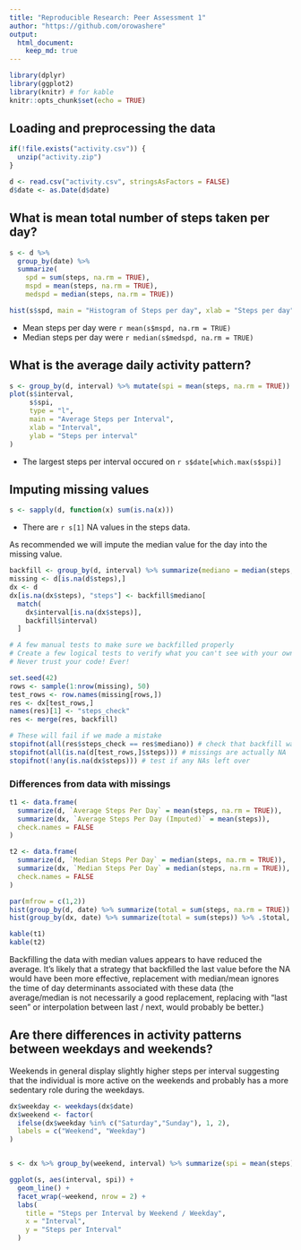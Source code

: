 ```yaml
---
title: "Reproducible Research: Peer Assessment 1"
author: "https://github.com/orowashere"
output: 
  html_document:
    keep_md: true
---
```


```r
library(dplyr)
library(ggplot2) 
library(knitr) # for kable
knitr::opts_chunk$set(echo = TRUE)
```

## Loading and preprocessing the data

```r
if(!file.exists("activity.csv")) {
  unzip("activity.zip")
}

d <- read.csv("activity.csv", stringsAsFactors = FALSE)
d$date <- as.Date(d$date)

```


## What is mean total number of steps taken per day?

```r
s <- d %>% 
  group_by(date) %>% 
  summarize(
    spd = sum(steps, na.rm = TRUE), 
    mspd = mean(steps, na.rm = TRUE),
    medspd = median(steps, na.rm = TRUE)) 
```

```r
hist(s$spd, main = "Histogram of Steps per day", xlab = "Steps per day", ylab = "# of Days")
```

- Mean steps per day were `r mean(s$mspd, na.rm = TRUE)`
- Median steps per day were `r median(s$medspd, na.rm = TRUE)`


## What is the average daily activity pattern?

```r
s <- group_by(d, interval) %>% mutate(spi = mean(steps, na.rm = TRUE))
plot(s$interval, 
     s$spi, 
     type = "l", 
     main = "Average Steps per Interval", 
     xlab = "Interval", 
     ylab = "Steps per interval"
)
```

- The largest steps per interval occured on `r s$date[which.max(s$spi)]`

## Imputing missing values

```r
s <- sapply(d, function(x) sum(is.na(x)))
```

- There are `r s[1]` NA values in the steps data.

As recommended we will impute the median value for the day into the missing value. 

```r
backfill <- group_by(d, interval) %>% summarize(mediano = median(steps, na.rm = TRUE))
missing <- d[is.na(d$steps),]
dx <- d
dx[is.na(dx$steps), "steps"] <- backfill$mediano[
  match(
    dx$interval[is.na(dx$steps)],
    backfill$interval)
  ]

# A few manual tests to make sure we backfilled properly
# Create a few logical tests to verify what you can't see with your own eyes!
# Never trust your code! Ever!

set.seed(42)
rows <- sample(1:nrow(missing), 50)
test_rows <- row.names(missing[rows,])
res <- dx[test_rows,]
names(res)[1] <- "steps_check"
res <- merge(res, backfill) 

# These will fail if we made a mistake
stopifnot(all(res$steps_check == res$mediano)) # check that backfill was appropriate
stopifnot(all(is.na(d[test_rows,]$steps))) # missings are actually NA
stopifnot(!any(is.na(dx$steps))) # test if any NAs left over

```

### Differences from data with missings

```r

t1 <- data.frame(
  summarize(d, `Average Steps Per Day` = mean(steps, na.rm = TRUE)),
  summarize(dx, `Average Steps Per Day (Imputed)` = mean(steps)), 
  check.names = FALSE
)

t2 <- data.frame(
  summarize(d, `Median Steps Per Day` = median(steps, na.rm = TRUE)),
  summarize(dx, `Median Steps Per Day` = median(steps, na.rm = TRUE)),
  check.names = FALSE
)

par(mfrow = c(1,2))
hist(group_by(d, date) %>% summarize(total = sum(steps, na.rm = TRUE)) %>% .$total, col = "blue", main = "Histogram of Daily Steps", xlab = "")
hist(group_by(dx, date) %>% summarize(total = sum(steps)) %>% .$total, col = "red", main = "Histogram of Daily Steps (Imputed)", xlab = "")


```

```r
kable(t1)
kable(t2)
```

Backfilling the data with median values appears to have reduced the average. It's likely that a strategy that backfilled the last value before the NA would have been more effective, replacement with median/mean ignores the time of day determinants associated with these data (the average/median is not necessarily a good replacement, replacing with "last seen" or interpolation between last / next, would probably be better.)

## Are there differences in activity patterns between weekdays and weekends?

Weekends in general display slightly higher steps per interval suggesting that the individual is more active on the weekends and probably has a more sedentary role during the weekdays. 

```r
dx$weekday <- weekdays(dx$date)
dx$weekend <- factor(
  ifelse(dx$weekday %in% c("Saturday","Sunday"), 1, 2),
  labels = c("Weekend", "Weekday")
)


s <- dx %>% group_by(weekend, interval) %>% summarize(spi = mean(steps))

ggplot(s, aes(interval, spi)) + 
  geom_line() + 
  facet_wrap(~weekend, nrow = 2) + 
  labs(
    title = "Steps per Interval by Weekend / Weekday",
    x = "Interval",
    y = "Steps per Interval"
  )

```

